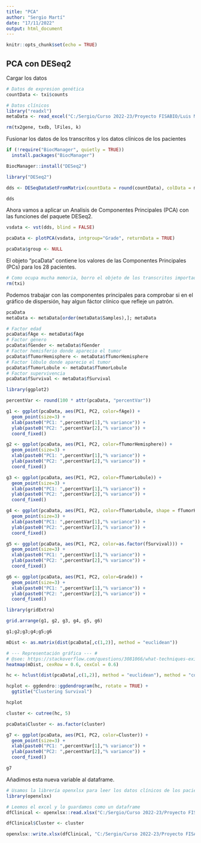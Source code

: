 ```yaml
---
title: "PCA"
author: "Sergio Martí"
date: "17/11/2022"
output: html_document
---
```


```r
knitr::opts_chunk$set(echo = TRUE)
```

## PCA con DESeq2

Cargar los datos

```r
# Datos de expresion genética
countData <- txi$counts

# Datos clínicos
library("readxl")
metaData <- read_excel("C:/Sergio/Curso 2022-23/Proyecto FISABIO/Luis Miguel/dfClinical.xlsx")

rm(tx2gene, txdb, lFiles, k)
```

Fusionar los datos de los transcritos y los datos clínicos de los pacientes

```r
if (!require("BiocManager", quietly = TRUE))
  install.packages("BiocManager")

BiocManager::install("DESeq2")

library("DESeq2")

dds <- DESeqDataSetFromMatrix(countData = round(countData), colData = metaData, design = ~Grade)

dds
```

Ahora vamos a aplicar un Analisis de Componentes Principales (PCA) con las funciones del paquete DESeq2.

```r
vsdata <- vst(dds, blind = FALSE)

pcaData <- plotPCA(vsdata, intgroup="Grade", returnData = TRUE)

pcaData$group <- NULL
```

El objeto "pcaData" contiene los valores de las Componentes Principales (PCs) para los 28 pacientes.

```r
# Como ocupa mucha memoria, borro el objeto de los transcritos importados para liberar espacio
rm(txi)
```

Podemos trabajar con las componentes principales para comprobar si en el gráfico de dispersión, hay algun fáctor clínico que refleje un patrón.

```r
pcaData
metaData <- metaData[order(metaData$Samples),]; metaData

# Factor edad
pcaData$fAge <- metaData$fAge
# Factor género
pcaData$fGender <- metaData$fGender
# Factor hemisferio donde aparecio el tumor
pcaData$fTumorHemisphere <- metaData$fTumorHemisphere
# Factor lóbulo donde aparecio el tumor
pcaData$fTumorLobule <- metaData$fTumorLobule
# Factor supervivencia
pcaData$fSurvival <- metaData$fSurvival

library(ggplot2)

percentVar <- round(100 * attr(pcaData, "percentVar"))

g1 <- ggplot(pcaData, aes(PC1, PC2, color=fAge)) +
  geom_point(size=3) +
  xlab(paste0("PC1: ",percentVar[1],"% variance")) +
  ylab(paste0("PC2: ",percentVar[2],"% variance")) + 
  coord_fixed()

g2 <- ggplot(pcaData, aes(PC1, PC2, color=fTumorHemisphere)) +
  geom_point(size=3) +
  xlab(paste0("PC1: ",percentVar[1],"% variance")) +
  ylab(paste0("PC2: ",percentVar[2],"% variance")) + 
  coord_fixed()

g3 <- ggplot(pcaData, aes(PC1, PC2, color=fTumorLobule)) +
  geom_point(size=3) +
  xlab(paste0("PC1: ",percentVar[1],"% variance")) +
  ylab(paste0("PC2: ",percentVar[2],"% variance")) + 
  coord_fixed()

g4 <- ggplot(pcaData, aes(PC1, PC2, color=fTumorLobule, shape = fTumorHemisphere)) +
  geom_point(size=3) +
  xlab(paste0("PC1: ",percentVar[1],"% variance")) +
  ylab(paste0("PC2: ",percentVar[2],"% variance")) + 
  coord_fixed()

g5 <- ggplot(pcaData, aes(PC1, PC2, color=as.factor(fSurvival))) +
  geom_point(size=3) +
  xlab(paste0("PC1: ",percentVar[1],"% variance")) +
  ylab(paste0("PC2: ",percentVar[2],"% variance")) + 
  coord_fixed()

g6 <- ggplot(pcaData, aes(PC1, PC2, color=Grade)) +
  geom_point(size=3) +
  xlab(paste0("PC1: ",percentVar[1],"% variance")) +
  ylab(paste0("PC2: ",percentVar[2],"% variance")) + 
  coord_fixed()

library(gridExtra)

grid.arrange(g1, g2, g3, g4, g5, g6)

g1;g2;g3;g4;g5;g6
```

```r
mDist <- as.matrix(dist(pcaData[,c(1,2)], method = "euclidean"))

# --- Representación gráfica --- #
# @see: https://stackoverflow.com/questions/3081066/what-techniques-exists-in-r-to-visualize-a-distance-matrix
heatmap(mDist, cexRow = 0.6, cexCol = 0.6)

hc <- hclust(dist(pcaData[,c(1,2)], method = "euclidean"), method = "complete"); hc

hcplot <- ggdendro::ggdendrogram(hc, rotate = TRUE) + 
  ggtitle("Clustering Survival")

hcplot

cluster <- cutree(hc, 5)

pcaData$Cluster <- as.factor(cluster)

g7 <- ggplot(pcaData, aes(PC1, PC2, color=Cluster)) +
  geom_point(size=3) +
  xlab(paste0("PC1: ",percentVar[1],"% variance")) +
  ylab(paste0("PC2: ",percentVar[2],"% variance")) + 
  coord_fixed()

g7
```

Añadimos esta nueva variable al dataframe.

```r
# Usamos la librería openxlsx para leer los datos clínicos de los pacientes del excel
library(openxlsx)

# Leemos el excel y lo guardamos como un dataframe
dfClinical <- openxlsx::read.xlsx("C:/Sergio/Curso 2022-23/Proyecto FISABIO/Luis Miguel/DATOS CLÍNICOS asociados a RNA-seq.xlsx", "Hoja1")

dfClinical$Cluster <- cluster

openxlsx::write.xlsx(dfClinical, "C:/Sergio/Curso 2022-23/Proyecto FISABIO/Luis Miguel/dfClinical.xlsx")
```

